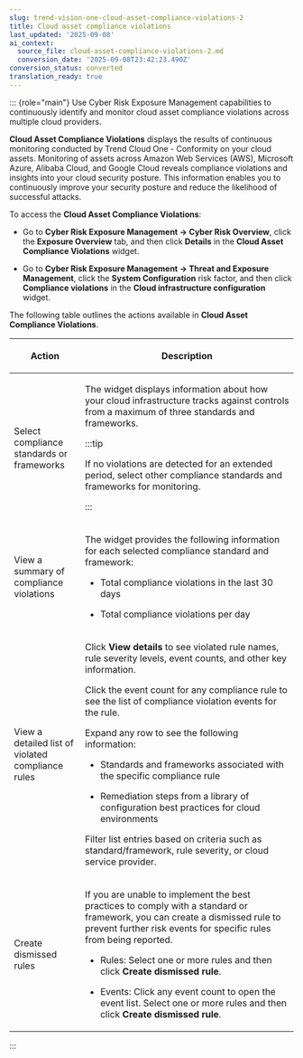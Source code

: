 ```yaml
---
slug: trend-vision-one-cloud-asset-compliance-violations-2
title: Cloud asset compliance violations
last_updated: '2025-09-08'
ai_context:
  source_file: cloud-asset-compliance-violations-2.md
  conversion_date: '2025-09-08T23:42:23.490Z'
conversion_status: converted
translation_ready: true
---
```


::: {role="main"}
Use Cyber Risk Exposure Management capabilities to continuously identify and monitor cloud asset compliance violations across multiple cloud providers.

**Cloud Asset Compliance Violations** displays the results of continuous monitoring conducted by Trend Cloud One - Conformity on your cloud assets. Monitoring of assets across Amazon Web Services (AWS), Microsoft Azure, Alibaba Cloud, and Google Cloud reveals compliance violations and insights into your cloud security posture. This information enables you to continuously improve your security posture and reduce the likelihood of successful attacks.

To access the **Cloud Asset Compliance Violations**:

- Go to **Cyber Risk Exposure Management → Cyber Risk Overview**, click the **Exposure Overview** tab, and then click **Details** in the **Cloud Asset Compliance Violations** widget.

- Go to **Cyber Risk Exposure Management → Threat and Exposure Management**, click the **System Configuration** risk factor, and then click **Compliance violations** in the **Cloud infrastructure configuration** widget.

The following table outlines the actions available in **Cloud Asset Compliance Violations**.

<table>
<colgroup>
<col style="width: 25%" />
<col style="width: 75%" />
</colgroup>
<thead>
<tr>
<th><p>Action</p></th>
<th><p>Description</p></th>
</tr>
</thead>
<tbody>
<tr>
<td><p>Select compliance standards or frameworks</p></td>
<td><p>The widget displays information about how your cloud infrastructure tracks against controls from a maximum of three standards and frameworks.</p>


:::tip

<p>If no violations are detected for an extended period, select other compliance standards and frameworks for monitoring.</p>


:::

</td>
</tr>
<tr>
<td><p>View a summary of compliance violations</p></td>
<td><p>The widget provides the following information for each selected compliance standard and framework:</p>
<ul>
<li><p>Total compliance violations in the last 30 days</p></li>
<li><p>Total compliance violations per day</p></li>
</ul></td>
</tr>
<tr>
<td><p>View a detailed list of violated compliance rules</p></td>
<td><p>Click <strong>View details</strong> to see violated rule names, rule severity levels, event counts, and other key information.</p>
<p>Click the event count for any compliance rule to see the list of compliance violation events for the rule.</p>
<p>Expand any row to see the following information:</p>
<ul>
<li><p>Standards and frameworks associated with the specific compliance rule</p></li>
<li><p>Remediation steps from a library of configuration best practices for cloud environments</p></li>
</ul>
<p>Filter list entries based on criteria such as standard/framework, rule severity, or cloud service provider.</p></td>
</tr>
<tr>
<td><p>Create dismissed rules</p></td>
<td><p>If you are unable to implement the best practices to comply with a standard or framework, you can create a dismissed rule to prevent further risk events for specific rules from being reported.</p>
<ul>
<li><p>Rules: Select one or more rules and then click <strong>Create dismissed rule</strong>.</p></li>
<li><p>Events: Click any event count to open the event list. Select one or more rules and then click <strong>Create dismissed rule</strong>.</p></li>
</ul></td>
</tr>
</tbody>
</table>
:::
